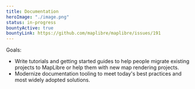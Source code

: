 ```yaml
---
title: Documentation
heroImage: "./image.png"
status: in-progress
bountyActive: true
bountyLink: https://github.com/maplibre/maplibre/issues/191
---
```


Goals:

- Write tutorials and getting started guides to help people migrate existing projects to MapLibre or help them with new map rendering projects.
- Modernize documentation tooling to meet today's best practices and most widely adopted solutions.
